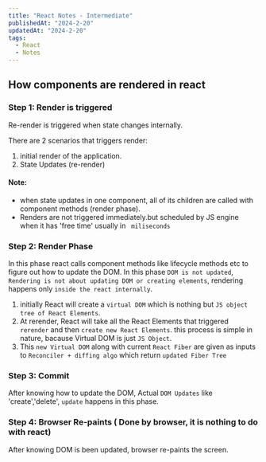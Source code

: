 ```yaml
---
title: "React Notes - Intermediate"
publishedAt: "2024-2-20"
updatedAt: "2024-2-20"
tags:
  - React
  - Notes
---
```


## How components are rendered in react

### Step 1: Render is triggered

Re-render is triggered when state changes internally.

There are 2 scenarios that triggers render:
1. initial render of the application.
2. State Updates (re-render)

#### Note:
- when state updates in one component, all of its children are called with component methods (render phase).
- Renders are not triggered immediately.but scheduled by JS engine when it has 'free time' usually in ` miliseconds`

### Step 2: Render Phase

In this phase react calls component methods like lifecycle methods etc to figure out how to update the DOM.
In this phase `DOM is not updated`, `Rendering is not about updating DOM or creating elements`,
rendering happens only `inside the react internally`.

1. initially React will create a `virtual DOM` which is nothing but `JS object tree of React Elements`.
2. At rerender, React will take all the React Elements that triggered `rerender` and then `create new React Elements`.
 this process is simple in nature, bacause Virtual DOM is just `JS Object`. 
3. This `new Virtual DOM` along with current `React Fiber` are given as inputs to `Reconciler + diffing algo` which return `updated Fiber Tree`

### Step 3: Commit

After knowing how to update the DOM, Actual `DOM Updates` like 'create','delete', `update` happens in this phase.

### Step 4: Browser Re-paints ( Done by browser, it is nothing to do with react)

After knowing DOM is been updated, browser re-paints the screen.



